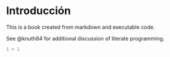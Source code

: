 # Introducción {.unnumbered}

This is a book created from markdown and executable code.

See @knuth84 for additional discussion of literate programming.

```r
1 + 1
```

